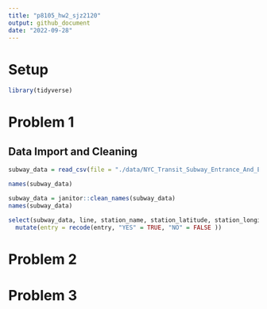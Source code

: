 ```yaml
---
title: "p8105_hw2_sjz2120"
output: github_document
date: "2022-09-28"
---
```


# Setup
```r
library(tidyverse)
```


# Problem 1

## Data Import and Cleaning
```r
subway_data = read_csv(file = "./data/NYC_Transit_Subway_Entrance_And_Exit_Data.csv")
```

```r
names(subway_data) 

subway_data = janitor::clean_names(subway_data)
names(subway_data)
```

```r
select(subway_data, line, station_name, station_latitude, station_longitude, starts_with("route"), entry, vending, entrance_type, ada) %>%
  mutate(entry = recode(entry, "YES" = TRUE, "NO" = FALSE ))

```







# Problem 2




# Problem 3